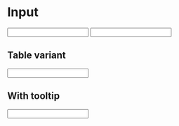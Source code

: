 
# Input

<Props of={Input} />

<Playground>
  <Input
    i18n={{ placeholder: 'Test placeholder', label: 'Test label' }}
    type='text'
  />
  <Spacer />
  <Input
    i18n={{ placeholder: 'Test placeholder', label: 'Test label' }}
    type='text'
    alwaysShowLabel
  />
  <Spacer />
</Playground>

## Table variant

<Playground>
  <Input
    i18n={{ placeholder: 'Test placeholder' }}
    type='text'
    background='transparent'
    variant='table'
  />
</Playground>

## With tooltip

<Playground>
  <Input
    i18n={{ placeholder: 'Test placeholder' }}
    type='text'
    background='transparent'
    variant='table'
    tooltip='testing'
  />
</Playground>
